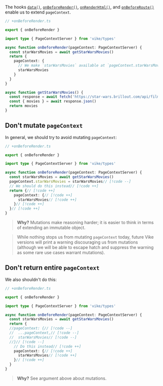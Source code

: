 The hooks [`data()`](/data), [`onBeforeRender()`](/onBeforeRender), [`onRenderHtml()`](/onRenderHtml), and
[`onBeforeRoute()`](/onBeforeRoute) enable us to extend `pageContext`.

```ts
// +onBeforeRender.ts

export { onBeforeRender }

import type { PageContextServer } from 'vike/types'

async function onBeforeRender(pageContext: PageContextServer) {
  const starWarsMovies = await getStarWarsMovies()
  return {
    pageContext: {
      // We make `starWarsMovies` available at `pageContext.starWarsMovies`
      starWarsMovies
    }
  }
}

async function getStarWarsMovies() {
  const response = await fetch('https://star-wars.brillout.com/api/films.json')
  const { movies } = await response.json()
  return movies
}
```

## Don't mutate `pageContext`

In general, we should try to avoid mutating `pageContext`:

```ts
// +onBeforeRender.ts

export { onBeforeRender }

import type { PageContextServer } from 'vike/types'

async function onBeforeRender(pageContext: PageContextServer) {
  const starWarsMovies = await getStarWarsMovies()
  pageContext.starWarsMovies = starWarsMovies// [!code --]
  // We should do this instead// [!code ++]
  return {// [!code ++]
    pageContext: {// [!code ++]
      starWarsMovies// [!code ++]
    }// [!code ++]
  }// [!code ++]
}
```

> **Why?** Mutations make reasoning harder; it is easier to think in terms of extending an immutable object.

> While nothing stops us from mutating `pageContext` today, future Vike versions will print a warning discouraging us from mutations (although we will be able to escape hatch and suppress the warning as some rare use cases warrant mutations).

## Don't return entire `pageContext`

We also shouldn't do this:

```ts
// +onBeforeRender.ts

export { onBeforeRender }

import type { PageContextServer } from 'vike/types'

async function onBeforeRender(pageContext: PageContextServer) {
  const starWarsMovies = await getStarWarsMovies()
  return {
  //pageContext: {// [!code --]
  //  ...pageContext,// [!code --]
  //  starWarsMovies// [!code --]
  //}// [!code --]
    // Do this instead// [!code ++]
    pageContext: {// [!code ++]
      starWarsMovies// [!code ++]
    }// [!code ++]
  }
}
```

> **Why?** See argument above about mutations.
